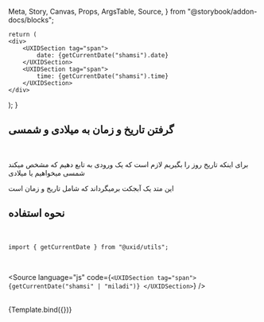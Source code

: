   Meta,
  Story,
  Canvas,
  Props,
  ArgsTable,
  Source,
} from "@storybook/addon-docs/blocks";

    return (
    <div>
        <UXIDSection tag="span">
            date: {getCurrentDate("shamsi").date}
        </UXIDSection>
        <UXIDSection tag="span">
            time: {getCurrentDate("shamsi").time}
        </UXIDSection>
    </div>
  );
}

<Meta title="utils/moments/getCurrentDate" />


## گرفتن تاریخ و زمان به میلادی و شمسی

<br />

برای اینکه تاریخ روز را بگیریم لازم است که یک ورودی به تابع دهیم که مشخص میکند شمسی میخواهیم یا میلادی

این متد یک آبجکت برمیگرداند که شامل تاریخ و زمان است


## نحوه استفاده

<br />

`import { getCurrentDate } from "@uxid/utils";`

<br />

<Source
  language="js"
  code={`
    <UXIDSection tag="span">
        {getCurrentDate("shamsi" | "miladi")}
    </UXIDSection>
  `}
/>

<br />

<Story name="getCurrentDateObj">
  {Template.bind({})}
</Story>

<br />